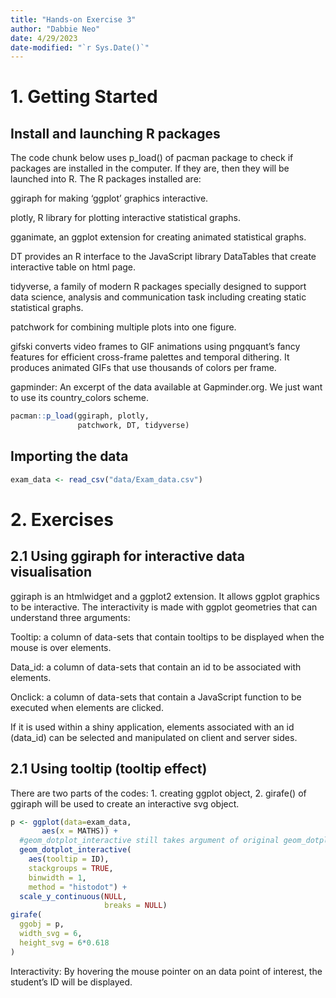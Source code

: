 ```yaml
---
title: "Hands-on Exercise 3"
author: "Dabbie Neo"
date: 4/29/2023
date-modified: "`r Sys.Date()`"
---
```


# 1. Getting Started

## Install and launching R packages

The code chunk below uses p_load() of pacman package to check if packages are installed in the computer. If they are, then they will be launched into R. The R packages installed are:

ggiraph for making 'ggplot' graphics interactive.

plotly, R library for plotting interactive statistical graphs.

gganimate, an ggplot extension for creating animated statistical graphs.

DT provides an R interface to the JavaScript library DataTables that create interactive table on html page.

tidyverse, a family of modern R packages specially designed to support data science, analysis and communication task including creating static statistical graphs.

patchwork for combining multiple plots into one figure.

gifski converts video frames to GIF animations using pngquant's fancy features for efficient cross-frame palettes and temporal dithering. It produces animated GIFs that use thousands of colors per frame.

gapminder: An excerpt of the data available at Gapminder.org. We just want to use its country_colors scheme.

```r
pacman::p_load(ggiraph, plotly, 
               patchwork, DT, tidyverse)
```

## Importing the data

```r
exam_data <- read_csv("data/Exam_data.csv")
```

# 2. Exercises

## 2.1 Using ggiraph for interactive data visualisation

ggiraph is an htmlwidget and a ggplot2 extension. It allows ggplot graphics to be interactive. The interactivity is made with ggplot geometries that can understand three arguments:

Tooltip: a column of data-sets that contain tooltips to be displayed when the mouse is over elements.

Data_id: a column of data-sets that contain an id to be associated with elements.

Onclick: a column of data-sets that contain a JavaScript function to be executed when elements are clicked.

If it is used within a shiny application, elements associated with an id (data_id) can be selected and manipulated on client and server sides.

## 2.1 Using tooltip (tooltip effect)

There are two parts of the codes: 1. creating ggplot object, 2. girafe() of ggiraph will be used to create an interactive svg object.

```r
p <- ggplot(data=exam_data, 
       aes(x = MATHS)) +
  #geom_dotplot_interactive still takes argument of original geom_dotplot but with tooltip enabled in aes()
  geom_dotplot_interactive(
    aes(tooltip = ID),
    stackgroups = TRUE, 
    binwidth = 1, 
    method = "histodot") +
  scale_y_continuous(NULL, 
                     breaks = NULL)
girafe(
  ggobj = p,
  width_svg = 6,
  height_svg = 6*0.618
)
```

Interactivity: By hovering the mouse pointer on an data point of interest, the student's ID will be displayed.
